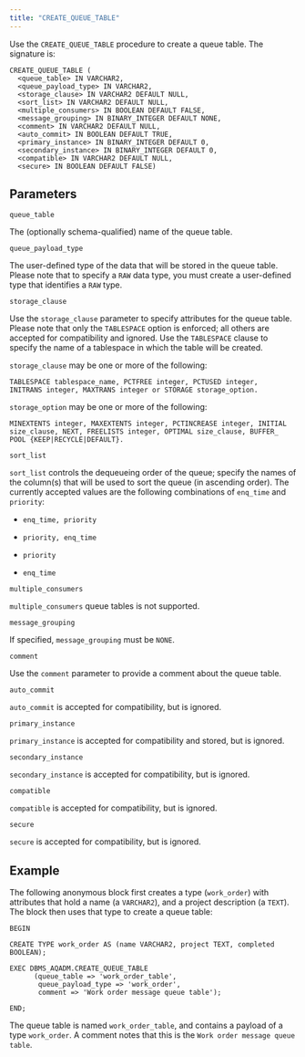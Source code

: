 ```yaml
---
title: "CREATE_QUEUE_TABLE"
---
```


Use the `CREATE_QUEUE_TABLE` procedure to create a queue table. The signature is:

```text
CREATE_QUEUE_TABLE (
  <queue_table> IN VARCHAR2,
  <queue_payload_type> IN VARCHAR2,
  <storage_clause> IN VARCHAR2 DEFAULT NULL,
  <sort_list> IN VARCHAR2 DEFAULT NULL,
  <multiple_consumers> IN BOOLEAN DEFAULT FALSE,
  <message_grouping> IN BINARY_INTEGER DEFAULT NONE,
  <comment> IN VARCHAR2 DEFAULT NULL,
  <auto_commit> IN BOOLEAN DEFAULT TRUE,
  <primary_instance> IN BINARY_INTEGER DEFAULT 0,
  <secondary_instance> IN BINARY_INTEGER DEFAULT 0,
  <compatible> IN VARCHAR2 DEFAULT NULL,
  <secure> IN BOOLEAN DEFAULT FALSE)
```

## Parameters

`queue_table`

 The (optionally schema-qualified) name of the queue table.

`queue_payload_type`

 The user-defined type of the data that will be stored in the queue table. Please note that to specify a `RAW` data type, you must create a user-defined type that identifies a `RAW` type.

`storage_clause`

Use the `storage_clause` parameter to specify attributes for the queue table. Please note that only the `TABLESPACE` option is enforced; all others are accepted for compatibility and ignored. Use the `TABLESPACE` clause to specify the name of a tablespace in which the table will be created.

 `storage_clause` may be one or more of the following:

```text
TABLESPACE tablespace_name, PCTFREE integer, PCTUSED integer,
INITRANS integer, MAXTRANS integer or STORAGE storage_option.
```

`storage_option` may be one or more of the following:

```text
MINEXTENTS integer, MAXEXTENTS integer, PCTINCREASE integer, INITIAL
size_clause, NEXT, FREELISTS integer, OPTIMAL size_clause, BUFFER_
POOL {KEEP|RECYCLE|DEFAULT}.
```

`sort_list`

 `sort_list` controls the dequeueing order of the queue; specify the names of the column(s) that will be used to sort the queue (in ascending order). The currently accepted values are the following combinations of `enq_time` and `priority`:

-   `enq_time, priority`

-   `priority, enq_time`

-   `priority`

-   `enq_time`

`multiple_consumers`

 `multiple_consumers` queue tables is not supported.

`message_grouping`

 If specified, `message_grouping` must be `NONE`.

`comment`

 Use the `comment` parameter to provide a comment about the queue table.

`auto_commit`

 `auto_commit` is accepted for compatibility, but is ignored.

`primary_instance`

 `primary_instance` is accepted for compatibility and stored, but is ignored.

`secondary_instance`

 `secondary_instance` is accepted for compatibility, but is ignored.

`compatible`

 `compatible` is accepted for compatibility, but is ignored.

`secure`

 `secure` is accepted for compatibility, but is ignored.

## Example

The following anonymous block first creates a type (`work_order`) with attributes that hold a name (a `VARCHAR2`), and a project description (a `TEXT`). The block then uses that type to create a queue table:

```text
BEGIN

CREATE TYPE work_order AS (name VARCHAR2, project TEXT, completed BOOLEAN);

EXEC DBMS_AQADM.CREATE_QUEUE_TABLE
      (queue_table => 'work_order_table',
       queue_payload_type => 'work_order',
       comment => 'Work order message queue table');

END;
```

The queue table is named `work_order_table`, and contains a payload of a type `work_order`. A comment notes that this is the `Work order message queue table`.
